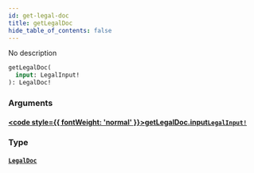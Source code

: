 ```yaml
---
id: get-legal-doc
title: getLegalDoc
hide_table_of_contents: false
---
```








No description

```graphql
getLegalDoc(
  input: LegalInput!
): LegalDoc!
```


### Arguments

#### [<code style={{ fontWeight: 'normal' }}>getLegalDoc.<b>input</b></code>](#)<Bullet />[`LegalInput!`](/gql-api/inputs/legal-input) <Badge class="secondary" text="non-null"/> <Badge class="secondary" text="input"/>
> 
> 

### Type

#### [`LegalDoc`](/gql-api/objects/legal-doc) <Badge class="secondary" text="object"/>
> 
> 





